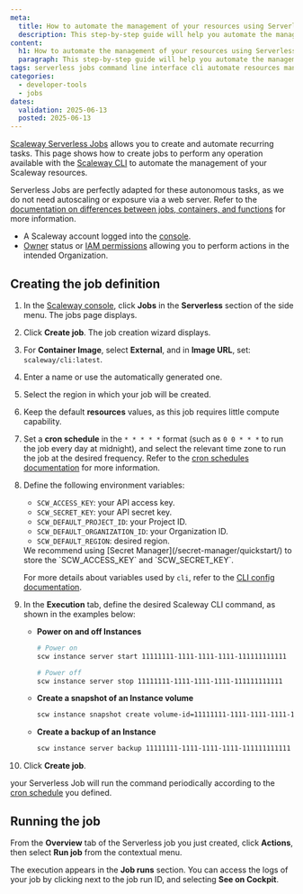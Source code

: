 ```yaml
---
meta:
  title: How to automate the management of your resources using Serverless Jobs
  description: This step-by-step guide will help you automate the management of your resources using Serverless Jobs and the Scaleway CLI
content:
  h1: How to automate the management of your resources using Serverless Jobs
  paragraph: This step-by-step guide will help you automate the management of your resources using Serverless Jobs and the Scaleway CLI
tags: serverless jobs command line interface cli automate resources management
categories:
  - developer-tools
  - jobs
dates:
  validation: 2025-06-13
  posted: 2025-06-13
---
```

[Scaleway Serverless Jobs](/serverless-jobs/quickstart/) allows you to create and automate recurring tasks. This page shows how to create jobs to perform any operation available with the [Scaleway CLI](https://github.com/scaleway/scaleway-cli/blob/master/docs/commands/config.md) to automate the management of your Scaleway resources.

Serverless Jobs are perfectly adapted for these autonomous tasks, as we do not need autoscaling or exposure via a web server. Refer to the [documentation on differences between jobs, containers, and functions](/serverless-jobs/reference-content/difference-jobs-functions-containers/) for more information.

<Macro id="requirements" />

- A Scaleway account logged into the [console](https://console.scaleway.com).
- [Owner](/iam/concepts/#owner) status or [IAM permissions](/iam/concepts/#permission) allowing you to perform actions in the intended Organization.

## Creating the job definition

1. In the [Scaleway console](https://console.scaleway.com), click **Jobs** in the **Serverless** section of the side menu. The jobs page displays.

2. Click **Create job**. The job creation wizard displays.

3. For **Container Image**, select **External**, and in **Image URL**, set: `scaleway/cli:latest`.

4. Enter a name or use the automatically generated one.

5. Select the region in which your job will be created.

6. Keep the default **resources** values, as this job requires little compute capability.

7. Set a **cron schedule** in the `* * * * *` format (such as `0 0 * * *` to run the job every day at midnight), and select the relevant time zone to run the job at the desired frequency. Refer to the [cron schedules documentation](/serverless-jobs/reference-content/cron-schedules/) for more information.

8. Define the following environment variables:
    - `SCW_ACCESS_KEY`: your API access key.
    - `SCW_SECRET_KEY`: your API secret key.
    - `SCW_DEFAULT_PROJECT_ID`: your Project ID.
    - `SCW_DEFAULT_ORGANIZATION_ID`: your Organization ID.
    - `SCW_DEFAULT_REGION`: desired region.

    <Message type="note">
        We recommend using [Secret Manager](/secret-manager/quickstart/) to store the `SCW_ACCESS_KEY` and `SCW_SECRET_KEY`.
    </Message>

    For more details about variables used by `cli`, refer to the [CLI config documentation](https://github.com/scaleway/scaleway-cli/blob/master/docs/commands/config.md).

9. In the **Execution** tab, define the desired Scaleway CLI command, as shown in the examples below:
    - **Power on and off Instances**
        ```sh
        # Power on
        scw instance server start 11111111-1111-1111-1111-111111111111

        # Power off
        scw instance server stop 11111111-1111-1111-1111-111111111111
        ```
    - **Create a snapshot of an Instance volume**
        ```sh
        scw instance snapshot create volume-id=11111111-1111-1111-1111-111111111111
        ```
    - **Create a backup of an Instance**
        ```sh
        scw instance server backup 11111111-1111-1111-1111-111111111111
        ```
10. Click **Create job**.

your Serverless Job will run the command periodically according to the [cron schedule](/serverless-jobs/reference-content/cron-schedules/) you defined.

## Running the job

From the **Overview** tab of the Serverless job you just created, click **Actions**, then select **Run job** from the contextual menu.

The execution appears in the **Job runs** section. You can access the logs of your job by clicking <Icon name="more" /> next to the job run ID, and selecting **See on Cockpit**.
